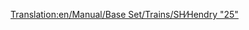 [[Translation:en/Manual/Base Set/Trains/SH∕Hendry "25"]]
{{es/Manual/Base Set/Trains/Trenes|Imagen=[[File:en/Manual/Base Set/Trains/Shhendry25.png]]
|Nombre=SH/Hendry "25"
|Precio=35.156 € (17.578 £)
|Velocidad=128 km/h (80 mph)
|Peso=72 t
|Potencia=1.250 CV (932 kW)
|Coste-anual=2.894 € (1.447 £)
|Diseño=1962
|Duración=18
|Capacidad=--
|Descripción=La '''Hendry "25"''' se encuentra en el escalón más bajo de las locomotoras diésel (por detras de la [[es/Manual/Base Set/Trains/SH '125'|SH "125"]], [[es/Manual/Base Set/Trains/Floss '47'|Floss "47"]] y [[es/Manual/Base Set/Trains/UU '37'|UU "37"]]) y es la última en aparecer. Resulta una buena opción como reemplazo a la [[es/Manual/Base Set/Trains/Ginzu 'A4'|Ginzu"A4"]], si desea mantener las prestaciones y una mayor economía. Realmente sólo posee 50 CV más que esta última, pero se trata de una locomotora que sirve perfectamente para líneas menores de mercancias o pasajeros.
|Vida-real=[http://en.wikipedia.org/wiki/British_Rail_Class_25 British Rail Class 25]
}}
